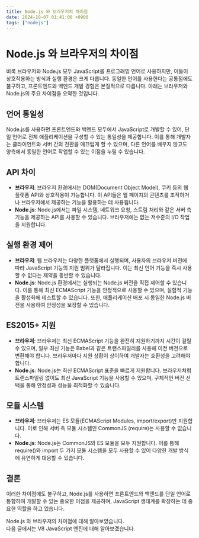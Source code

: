 ```yaml
---
title: Node.js 와 브라우저의 차이점
date: 2024-10-07 01:41:00 +0900
tags: ["nodejs"]
---
```


# Node.js 와 브라우저의 차이점

비록 브라우저와 Node.js 모두 JavaScript를 프로그래밍 언어로 사용하지만, 이들이 상호작용하는 방식과 실행 환경은 크게 다릅니다.
동일한 언어를 사용한다는 공통점에도 불구하고, 프론트엔드와 백엔드 개발 경험은 본질적으로 다릅니다.
아래는 브라우저와 Node.js의 주요 차이점을 요약한 것입니다.

## 언어 통일성

Node.js를 사용하면 프론트엔드와 백엔드 모두에서 JavaScript로 개발할 수 있어, 단일 언어로 전체 애플리케이션을 구성할 수 있는 통일성을 제공합니다.
이를 통해 개발자는 클라이언트와 서버 간의 전환을 매끄럽게 할 수 있으며, 다른 언어를 배우지 않고도 양측에서 동일한 언어로 작업할 수 있는 이점을 누릴 수 있습니다.

## API 차이

- **브라우저**: 브라우저 환경에서는 DOM(Document Object Model), 쿠키 등의 웹 플랫폼 API와 상호작용이 가능합니다.
이 API들은 웹 페이지의 콘텐츠를 조작하거나 브라우저에서 제공하는 기능을 활용하는 데 사용됩니다.
- **Node.js**: Node.js에서는 파일 시스템, 네트워크 요청, 스트림 처리와 같은 서버 측 기능을 제공하는 API를 사용할 수 있습니다.
브라우저에는 없는 저수준의 I/O 작업을 지원합니다.

## 실행 환경 제어

- **브라우저**: 웹 브라우저는 다양한 플랫폼에서 실행되며, 사용자의 브라우저 버전에 따라 JavaScript 기능의 지원 범위가 달라집니다.
이는 최신 언어 기능을 즉시 사용할 수 없다는 제약을 동반할 수 있습니다.
- **Node.js**: Node.js 환경에서는 실행되는 Node.js 버전을 직접 제어할 수 있습니다.
이를 통해 최신 ECMAScript 기능을 안정적으로 사용할 수 있으며, 실험적 기능을 활성화해 테스트할 수 있습니다.
또한, 애플리케이션 배포 시 동일한 Node.js 버전을 사용하여 안정성을 보장할 수 있습니다.

## ES2015+ 지원

- **브라우저**: 브라우저는 최신 ECMAScript 기능을 완전히 지원하기까지 시간이 걸릴 수 있으며, 일부 최신 기능은 Babel과 같은 트랜스파일러를 사용해 이전 버전으로 변환해야 합니다.
브라우저마다 지원 상황이 상이하여 개발자는 호환성을 고려해야 합니다.
- **Node.js**: Node.js는 최신 ECMAScript 표준을 빠르게 지원합니다.
브라우저처럼 트랜스파일링 없이도 최신 JavaScript 기능을 사용할 수 있으며, 구체적인 버전 선택을 통해 안정성과 성능을 최적화할 수 있습니다.

## 모듈 시스템

- **브라우저**: 브라우저는 ES 모듈(ECMAScript Modules, import/export)만 지원합니다.
이로 인해 서버 측 모듈 시스템인 CommonJS (require)는 사용할 수 없습니다.
- **Node.js**: Node.js는 CommonJS와 ES 모듈을 모두 지원합니다.
이를 통해 require()와 import 두 가지 모듈 시스템을 모두 사용할 수 있어 다양한 개발 방식에 유연하게 대응할 수 있습니다.

## 결론

이러한 차이점에도 불구하고, Node.js를 사용하면 프론트엔드와 백엔드를 단일 언어로 통합하여 개발할 수 있는 중요한 이점을 제공하며, JavaScript 생태계를 확장하는 데 중요한 역할을 하고 있습니다.

Node.js 와 브라우저의 차이점에 대해 알아보았습니다.<br />
다음 글에서는 V8 JavaScript 엔진에 대해 알아보겠습니다.
